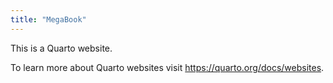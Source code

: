 ```yaml
---
title: "MegaBook"
---
```


This is a Quarto website.

To learn more about Quarto websites visit <https://quarto.org/docs/websites>.
